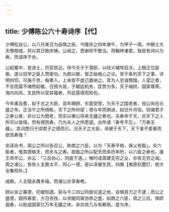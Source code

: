 ```yaml
---
---
---
```

title: 少傅陈公六十寿诗序【代】
---



少傅松谷公，以八月某日为岳降之辰，今隆庆之四年庚午，为甲子一周。中朝士大夫豫相戒，将以其日致庆祷。公闻之，悉谢却不敢当。而翰林诸君，独皆有诗以为寿。而请序于余。

公起蜀中，登进士，历官禁近。侍今天子于潜邸，以经义辅导启沃。上既正位宸极，遂以旧学之臣入赞密勿。为疏以献，皆正始格心之论。至于条列天下之事，详明剀切，可施于世。每奏入，上未尝不虚己嘉纳之。其为人忠诚悃愊，人望之者，不言而莫不竦然起敬。日预大政，于朝廷机务，匡赞为多。天子端拱，国家尊荣。海内向风，生民所以受其福者，外廷莫得而知也。

今年甫及耆，拟于古之大臣，高年期颐，东面受馈，为天子之国老者，视公尚在壮盛之年。正当宁之所倚毗，天下之所仰望；德与年而俱进，如日升月恒。则诸君子之寿公者，非以公为既老，而实以祷公将来无疆之寿也。夫寿命于天，亦天下之人所可以皆得。然有德而寿，乃为夫人之所愿望。古所谓「寿考不忘」、「万寿无疆」，其词悉归于颂君子之德而已。况天子之大臣，泽被于天下，天下谁不爱慕而欲其寿哉？

余读尚书，周公之所以告召公，称商之六臣，以为「天寿平格，保乂有殷」。夫六臣者，惟其德格天，而天与之寿。故殷之所以配天而多历年所，以六臣之寿也。康王命毕公，亦云：「三后协心，同底于道。」唯时成周建无穷之业，亦有无穷之闻。周之诸公，皆佐人主致太平，同心一德，是以泽被生民，四夷【夷原刻墨钉，依大全集校补。】

咸赖。人主既永膺多福，而诸公亦享寿耇。

顾以余之寡德，叨被知遇。获与今三四公同居论道之地，自惧其力之不逮；而公之盛德，固所慕爱，方日孜孜，以求媲同寅协恭之盛，如商之六臣，周之三后，俱跻遐寿，以助成国家亿万年无疆之休。余亦庶几与有赖焉。是为序。